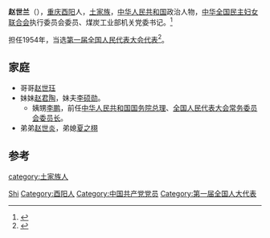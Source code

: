 '''赵世兰'''（{{bd|1896年||1969年}}），[[重庆|重庆]][[酉阳|酉阳]]人，[[土家族|土家族]]，[[中华人民共和国|中华人民共和国]]政治人物，[[中华全国民主妇女联合会|中华全国民主妇女联合会]]执行委员会委员、煤炭工业部机关党委书记。<ref>{{Cite web |url=http://minzu.people.com.cn/GB/166719/10375380.html |title=土家族知识分子：共产主义的传播者 |access-date=2015-11-29 |archive-url=https://web.archive.org/web/20190126221131/http://minzu.people.com.cn/GB/166719/10375380.html |archive-date=2019-01-26 |dead-url=yes }}</ref>

担任1954年，当选[[第一届全国人民代表大会代表名单|第一届全国人民代表大会代表]]<ref>{{cite book|author=全国人民代表大会常务委员会办公厅|title=中华人民共和国第一届全国人民代表大会代表名单|year=1955年|publisher=全国人民代表大会常务委员会办公厅|url=http://book.ucdrs.superlib.net/views/specific/2929/bookDetail.jsp?dxNumber=000005772167&d=546843D0AE2464CD1C95896344A85614&fenlei=04070402|access-date=2015-01-27|archive-date=2019-01-24|archive-url=https://web.archive.org/web/20190124105450/http://book.ucdrs.superlib.net/views/specific/2929/bookDetail.jsp?dxNumber=000005772167&d=546843D0AE2464CD1C95896344A85614&fenlei=04070402|dead-url=no}}</ref>。

== 家庭 ==

* 哥哥[[赵世珏|赵世珏]]
* 妹妹[[赵君陶|赵君陶]]，妹夫[[李硕勋|李硕勋]]。
** 姨甥[[李鹏|李鹏]]，前任[[中华人民共和国国务院总理|中华人民共和国国务院总理]]、[[全国人民代表大会常务委员会委员长|全国人民代表大会常务委员会委员长]]。
* 弟弟[[赵世炎|赵世炎]]，弟媳[[夏之栩|夏之栩]]

== 参考 ==
{{reflist}}

{{中国政治人物小作品}}
{{中华全国民主妇女联合会第一届执行委员会}}
{{中华全国民主妇女联合会第二届执行委员会}}

{{Authority control}}
{{DEFAULTSORT:Zhao赵}}
[[Category:赵姓|Shi]]
[[Category:酉阳人|Category:酉阳人]]
[[category:土家族人|category:土家族人]]
[[Category:中国共产党党员|Category:中国共产党党员]]
[[Category:第一届全国人大代表|Category:第一届全国人大代表]]